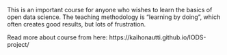 
This is an important course for anyone who wishes to learn the basics of open data science. The teaching methodology is "learning by doing", which often creates good results, but lots of frustration.


Read more about course from here: https://kaihonautti.github.io/IODS-project/